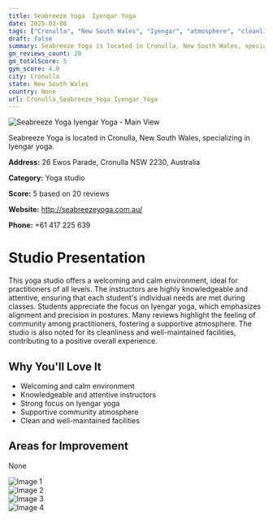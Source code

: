 ```yaml
---
title: Seabreeze Yoga  Iyengar Yoga
date: 2025-03-08
tags: ["Cronulla", "New South Wales", "Iyengar", "atmosphere", "cleanliness", "Cronulla"]  
draft: false
summary: Seabreeze Yoga is located in Cronulla, New South Wales, specializing in Iyengar yoga.
gm_reviews_count: 20
gm_totalScore: 5
gym_score: 4.0
city: Cronulla
state: New South Wales
country: None
url: Cronulla_Seabreeze_Yoga_Iyengar_Yoga
---
```


<div className="aspect-[16/9] relative my-8">
  <img 
    src="https://lh5.googleusercontent.com/p/AF1QipPbWRNLa_wByZJ__bKzon6f86MVaG-4UFP95XT3=w1920-h1080-k-no"
    alt="Seabreeze Yoga  Iyengar Yoga - Main View"
    className="object-cover absolute inset-0 w-full h-full rounded-lg"
  />
</div>

Seabreeze Yoga is located in Cronulla, New South Wales, specializing in Iyengar yoga.

**Address:** 26 Ewos Parade, Cronulla NSW 2230, Australia

**Category:** Yoga studio

**Score:** 5 based on 20 reviews

**Website:** http://seabreezeyoga.com.au/

**Phone:** +61 417 225 639

# Studio Presentation

This yoga studio offers a welcoming and calm environment, ideal for practitioners of all levels.
The instructors are highly knowledgeable and attentive, ensuring that each student's individual needs are met during classes.
Students appreciate the focus on Iyengar yoga, which emphasizes alignment and precision in postures.
Many reviews highlight the feeling of community among practitioners, fostering a supportive atmosphere.
The studio is also noted for its cleanliness and well-maintained facilities, contributing to a positive overall experience.

## Why You'll Love It

- Welcoming and calm environment
- Knowledgeable and attentive instructors
- Strong focus on Iyengar yoga
- Supportive community atmosphere
- Clean and well-maintained facilities

## Areas for Improvement

None

<div className="grid grid-cols-1 xl:grid-cols-2 gap-4 my-8">
<div className="aspect-[4/3] relative"><img src="https://lh3.googleusercontent.com/p/AF1QipM2bZTiwsaOQZhccKiNLg_TSWDQLw9YkJyuXU5e=w1920-h1080-k-no" alt="Image 1" className="object-cover absolute inset-0 w-full h-full rounded-lg" /></div>
<div className="aspect-[4/3] relative"><img src="https://lh5.googleusercontent.com/p/AF1QipOwOjKfrkr1NGXR2lx8ysnqo1jxV9-Lvni_P3ZA=w1920-h1080-k-no" alt="Image 2" className="object-cover absolute inset-0 w-full h-full rounded-lg" /></div>
<div className="aspect-[4/3] relative"><img src="https://lh5.googleusercontent.com/p/AF1QipP1DixnioEmRjbH-uFXF6afmIO0JOAZhLoCuoQ7=w1920-h1080-k-no" alt="Image 3" className="object-cover absolute inset-0 w-full h-full rounded-lg" /></div>
<div className="aspect-[4/3] relative"><img src="https://lh5.googleusercontent.com/p/AF1QipMNQsRAv_nlCrpNJWNJ0uEo57iwD8_C-_EbzbwY=w1920-h1080-k-no" alt="Image 4" className="object-cover absolute inset-0 w-full h-full rounded-lg" /></div>
</div>